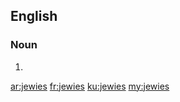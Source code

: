 ==English==

===Noun===
{{head|en|noun plural form}}

# {{plural of|jewie|lang=en}}

[[ar:jewies]]
[[fr:jewies]]
[[ku:jewies]]
[[my:jewies]]